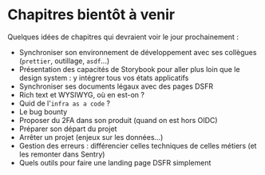 # Chapitres bientôt à venir

Quelques idées de chapitres qui devraient voir le jour prochainement :

- Synchroniser son environnement de développement avec ses collègues (`prettier`, outillage, `asdf`...)
- Présentation des capacités de Storybook pour aller plus loin que le design system : y intégrer tous vos états applicatifs
- Synchroniser ses documents légaux avec des pages DSFR
- Rich text et WYSIWYG, où en est-on ?
- Quid de l'`infra as a code` ?
- Le bug bounty
- Proposer du 2FA dans son produit (quand on est hors OIDC)
- Préparer son départ du projet
- Arrêter un projet (enjeux sur les données...)
- Gestion des erreurs : différencier celles techniques de celles métiers (et les remonter dans Sentry)
- Quels outils pour faire une landing page DSFR simplement
